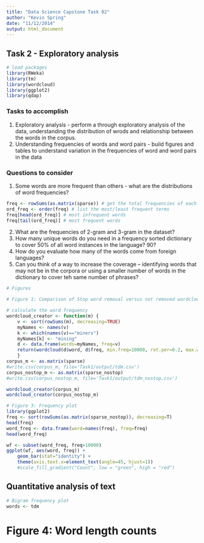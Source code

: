 ```yaml
---
title: "Data Science Capstone Task 02"
author: "Kevin Spring"
date: "11/12/2014"
output: html_document
---
```


## Task 2 - Exploratory analysis

```r
# load packages
library(RWeka)
library(tm)
library(wordcloud)
library(ggplot2)
library(qdap)

```
### Tasks to accomplish

1. Exploratory analysis - perform a through exploratory analysis of the data, understanding the distribution of wrods and relationship between the words in the corpus.
2. Understanding frequencies of words and word pairs - build figures and tables to understand variation in the frequencies of word and word pairs in the data

### Questions to consider
1. Some words are more frequent than others - what are the distributions of word frequencies?
```r
freq <- rowSums(as.matrix(sparse)) # get the total frequencies of each stemmed word
ord_freq <- order(freq) # list the most/least frequent terms
freq[head(ord_freq)] # most infrequent words
freq[tail(ord_freq)] # most frequent words
```
2. What are the frequencies of 2-gram and 3-gram in the dataset?
3. How many unique words do you need in a frequency sorted dictionary to cover 50% of all word instances in the language? 90?
4. How do you evaluate how many of the words come from foreign languages?
5. Can you think of a way to increase the coverage -- identifying words that may not be in the corpora or using a smaller number of words in the dictionary to cover teh same number of phrases?

```r
# Figures

# Figure 1: Comparison of Stop word removal versus not removed wordclouds

# calculate the word frequency
wordcloud_creator <- function(m) {
    v <- sort(rowSums(m), decreasing=TRUE)
    myNames <- names(v)
    k <- which(names(v)=="miners")
    myNames[k] <- "mining"
    d <- data.frame(words=myNames, freq=v)
    return(wordcloud(d$word, d$freq, min.freq=10000, rot.per=0.2, max.words=100, scale=c(5, .1), colors=brewer.pal(6, 'Dark2')))
    }
corpus_m <- as.matrix(sparse)
#write.csv(corpus_m, file='Task1/output/tdm.csv')
corpus_nostop_m <- as.matrix(sparse_nostop)
#write.csv(corpus_nostop_m, file='Task1/output/tdm_nostop.csv')

wordcloud_creator(corpus_m)
wordcloud_creator(corpus_nostop_m)
```


```r
# Figure 3: Frequency plot
library(ggplot2)
freq <- sort(rowSums(as.matrix(sparse_nostop)), decreasing=T)
head(freq)
word_freq <- data.frame(word=names(freq), freq=freq)
head(word_freq)

wf <- subset(word_freq, freq>10000)
ggplot(wf, aes(word, freq)) + 
    geom_bar(stat="identity") + 
    theme(axis.text.x=element_text(angle=45, hjust=1)) 
    #scale_fill_gradient("Count", low = "green", high = "red")
```

## Quantitative analysis of text

```r
# Bigram frequency plot
words <- tdm

```

# Figure 4: Word length counts

```r

```